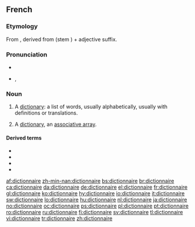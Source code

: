 ==French==

===Etymology===
From {{ML.|fr}} {{term|dictionarium}}, derived from {{term|dictio||saying, speaking}} (stem {{term||diction-}}) + {{term|-arium}} adjective suffix.

===Pronunciation===
* {{audio|Fr-un dictionnaire-fr-ouest.ogg|audio}}
* {{IPA|lang=fr|/dik.sjɔ.nɛʁ/}}, {{SAMPA|/dik.sjO.nER/}}

===Noun===
{{fr-noun|m}}

# A [[dictionary]]: a list of words, usually alphabetically, usually with definitions or translations.
# {{computing|lang=fr}} A [[dictionary]], an [[associative array]].

====Derived terms====
* {{l|fr|dictionnairique}}
* {{l|fr|dictionnarisé}}
* {{l|fr|dictionnariser}}
* {{l|fr|dictionnariste}}

[[af:dictionnaire]]
[[zh-min-nan:dictionnaire]]
[[bs:dictionnaire]]
[[br:dictionnaire]]
[[ca:dictionnaire]]
[[da:dictionnaire]]
[[de:dictionnaire]]
[[el:dictionnaire]]
[[fr:dictionnaire]]
[[gl:dictionnaire]]
[[ko:dictionnaire]]
[[hy:dictionnaire]]
[[io:dictionnaire]]
[[it:dictionnaire]]
[[sw:dictionnaire]]
[[lo:dictionnaire]]
[[hu:dictionnaire]]
[[nl:dictionnaire]]
[[ja:dictionnaire]]
[[no:dictionnaire]]
[[oc:dictionnaire]]
[[ps:dictionnaire]]
[[pl:dictionnaire]]
[[pt:dictionnaire]]
[[ro:dictionnaire]]
[[ru:dictionnaire]]
[[fi:dictionnaire]]
[[sv:dictionnaire]]
[[tl:dictionnaire]]
[[vi:dictionnaire]]
[[tr:dictionnaire]]
[[zh:dictionnaire]]